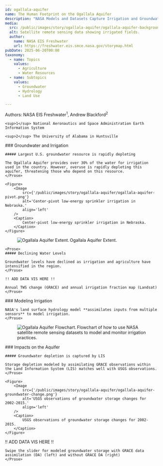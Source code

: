 ```yaml
---
id: ogallala-aquifer
name: The Human Footprint on the Ogallala Aquifer
description: "NASA Models and Datasets Capture Irrigation and Groundwater Depletion Impacts"
media:
  src: /public/images/story/ogallala-aquifer/ogallala-aquifer-background1.png
  alt: Satellite remote sensing data showing irrigated fields.
  author:
    name: NASA EIS Freshwater
    url: https://freshwater.eis.smce.nasa.gov/storymap.html
pubDate: 2025-06-20T00:00
taxonomy:
  - name: Topics
    values:
      - Agriculture
      - Water Resources
  - name: Subtopics
    values:
      - Groundwater
      - Hydrology
      - Land Use

---
```


<Block>
  <Prose>
    Authors: NASA EIS Freshwater<sup>1</sup>, Andrew Blackford<sup>2</sup>

    <sup>1</sup> National Aeronautics and Space Administration Earth Information System

    <sup>2</sup> The University of Alabama in Huntsville
  </Prose>
</Block>

<Block>
    <Prose>
    ### Groundwater and Irrigation

    ##### Largest U.S. groundwater resource is rapidly depleting
    
    The Ogallala Aquifer provides over 30% of the water for irrigation used in the country. However, overuse is rapidly depleting this aquifer, threatening those who depend on this resource.
    </Prose>

    <Figure>
        <Image
            src={'/public/images/story/ogallala-aquifer/ogallala-aquifer-pivot.png'}
            alt='Center-pivot low-energy sprinkler irrigation in Nebraska.'
            align='left'
        />
        <Caption>
            Center-pivot low-energy sprinkler irrigation in Nebraska.
        </Caption>
    </Figure>
</Block>

<Block>
    <Figure>
        <Image
            src={'/public/images/story/ogallala-aquifer/ogallala-aquifer-map.png'}
            alt='Ogallala Aquifer Extent.'
            align='left'
        />
        <Caption>
            Ogallala Aquifer Extent.
        </Caption>
    </Figure>

    <Prose>
    ##### Declining Water Levels

    Groundwater levels have declined as irrigation and agriculture have intensified in the region.
    </Prose>
</Block>

<Block type = 'wide'>
    <Prose>

    !! ADD DATA VIS HERE !!

    Annual TWS change (GRACE) and annual irrigation fraction map (Landsat)
    </Prose>
</Block>

<Block>
    <Prose>
    ### Modeling Irrigation

    NASA's land surface hydrology model **assimilates inputs from multiple sensors** to model irrigation.
    </Prose>
</Block>

<Block type='wide'>
    <Figure>
        <Image
            src={'/public/images/story/ogallala-aquifer/ogallala-aquifer-flowchart.png'}
            alt='Ogallala Aquifer Flowchart.'
            align='left'
        />
        <Caption>
            Flowchart of how to use NASA satellite remote sensing datasets to model and monitor irrigation practices.
        </Caption>
    </Figure>
</Block>

<Block>
    <Prose>
    ### Impacts on the Aquifer

    ##### Groundwater depletion is captured by LIS
   
    Storage depletion modeled by assimilating GRACE observations within the Land Information System (LIS) matches well with USGS observations.
    </Prose>

    <Figure>
        <Image
            src={'/public/images/story/ogallala-aquifer/ogallala-aquifer-groundwater-change.png'}
            alt='USGS observations of groundwater storage changes for 2002-2015.'
            align='left'
        />
        <Caption>
            USGS observations of groundwater storage changes for 2002-2015.
        </Caption>
    </Figure>
</Block>


<Block>
    <Prose>
    !! ADD DATA VIS HERE !!

    Swipe the slider for modeled groundwater storage with GRACE data assimilation (DA) (left) and without GRACE DA (right)
    </Prose>
</Block>

